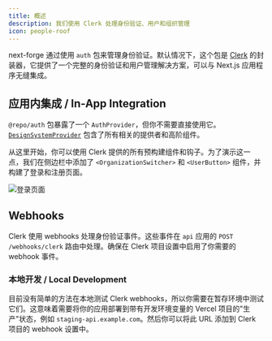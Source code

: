```yaml
---
title: 概述
description: 我们使用 Clerk 处理身份验证、用户和组织管理
icon: people-roof
---
```


next-forge 通过使用 `auth` 包来管理身份验证。默认情况下，这个包是 [Clerk](https://clerk.com/) 的封装器，它提供了一个完整的身份验证和用户管理解决方案，可以与 Next.js 应用程序无缝集成。

## 应用内集成 / In-App Integration

`@repo/auth` 包暴露了一个 `AuthProvider`，但你不需要直接使用它。[`DesignSystemProvider`](/design-system/provider) 包含了所有相关的提供者和高阶组件。

从这里开始，你可以使用 Clerk 提供的所有预构建组件和钩子。为了演示这一点，我们在侧边栏中添加了 `<OrganizationSwitcher>` 和 `<UserButton>` 组件，并构建了登录和注册页面。

<Frame>
  <img src="/images/sign-in.png" alt="登录页面" />
</Frame>

## Webhooks

Clerk 使用 webhooks 处理身份验证事件。这些事件在 `api` 应用的 `POST /webhooks/clerk` 路由中处理。确保在 Clerk 项目设置中启用了你需要的 webhook 事件。

### 本地开发 / Local Development

目前没有简单的方法在本地测试 Clerk webhooks，所以你需要在暂存环境中测试它们。这意味着需要将你的应用部署到带有开发环境变量的 Vercel 项目的"生产"状态，例如 `staging-api.example.com`。然后你可以将此 URL 添加到 Clerk 项目的 webhook 设置中。
